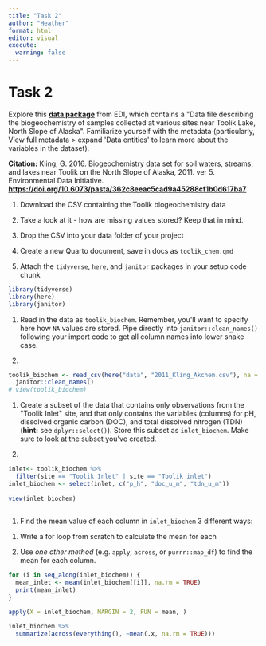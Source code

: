 ```yaml
---
title: "Task 2"
author: "Heather"
format: html
editor: visual
execute: 
  warning: false
---
```


# Task 2

Explore this [**data package**](https://portal.edirepository.org/nis/mapbrowse?packageid=knb-lter-arc.10341.5) from EDI, which contains a \"Data file describing the biogeochemistry of samples collected at various sites near Toolik Lake, North Slope of Alaska\". Familiarize yourself with the metadata (particularly, View full metadata \> expand \'Data entities\' to learn more about the variables in the dataset).

**Citation:** Kling, G. 2016. Biogeochemistry data set for soil waters, streams, and lakes near Toolik on the North Slope of Alaska, 2011. ver 5. Environmental Data Initiative. [**https://doi.org/10.6073/pasta/362c8eeac5cad9a45288cf1b0d617ba7**](https://doi.org/10.6073/pasta/362c8eeac5cad9a45288cf1b0d617ba7)

1.  Download the CSV containing the Toolik biogeochemistry data

2.  Take a look at it - how are missing values stored? Keep that in mind.

3.  Drop the CSV into your data folder of your project

4.  Create a new Quarto document, save in docs as `toolik_chem.qmd`

5.  Attach the `tidyverse`, `here`, and `janitor` packages in your setup code chunk

```r
library(tidyverse)
library(here)
library(janitor)
```

1.  Read in the data as `toolik_biochem`. Remember, you\'ll want to specify here how `NA` values are stored. Pipe directly into `janitor::clean_names()` following your import code to get all column names into lower snake case.

2.  

```r
toolik_biochem <- read_csv(here("data", "2011_Kling_Akchem.csv"), na = ".") %>% 
  janitor::clean_names()
# view(toolik_biochem)

```

1.  Create a subset of the data that contains only observations from the \"Toolik Inlet\" site, and that only contains the variables (columns) for pH, dissolved organic carbon (DOC), and total dissolved nitrogen (TDN) (**hint:** see `dplyr::select()`). Store this subset as `inlet_biochem`. Make sure to look at the subset you\'ve created.

2.  

```r
inlet<- toolik_biochem %>% 
  filter(site == "Toolik Inlet" | site == "Toolik inlet")
inlet_biochem <- select(inlet, c("p_h", "doc_u_m", "tdn_u_m"))
  
view(inlet_biochem)
  
```

1.  Find the mean value of each column in `inlet_biochem` 3 different ways:

```{=html}
<!-- -->
```
1.  Write a for loop from scratch to calculate the mean for each

2.  Use *one other method* (e.g. `apply`, `across`, or `purrr::map_df`) to find the mean for each column.

```r
for (i in seq_along(inlet_biochem)) {
  mean_inlet <- mean(inlet_biochem[[i]], na.rm = TRUE)
  print(mean_inlet)
}
```

```r
apply(X = inlet_biochem, MARGIN = 2, FUN = mean, )
```

```r
inlet_biochem %>% 
  summarize(across(everything(), ~mean(.x, na.rm = TRUE)))
```

